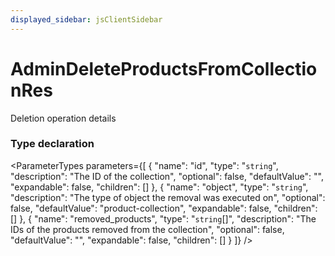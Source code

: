 ```yaml
---
displayed_sidebar: jsClientSidebar
---
```



# AdminDeleteProductsFromCollectionRes

Deletion operation details

### Type declaration

<ParameterTypes parameters={[
  {
    "name": "id",
    "type": "`string`",
    "description": "The ID of the collection",
    "optional": false,
    "defaultValue": "",
    "expandable": false,
    "children": []
  },
  {
    "name": "object",
    "type": "`string`",
    "description": "The type of object the removal was executed on",
    "optional": false,
    "defaultValue": "product-collection",
    "expandable": false,
    "children": []
  },
  {
    "name": "removed_products",
    "type": "`string`[]",
    "description": "The IDs of the products removed from the collection",
    "optional": false,
    "defaultValue": "",
    "expandable": false,
    "children": []
  }
]} />
